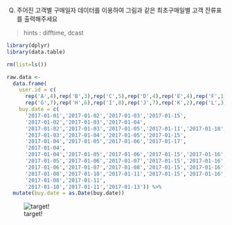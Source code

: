 Q) 주어진 고객별 구매일자 데이터를 이용하여 그림과 같은 최초구매일별 고객 잔류표를 출력해주세요

> hints : difftime, dcast

```r
library(dplyr)
library(data.table)

rm(list=ls())

raw.data <-
  data.frame(
    user.id = c(
      rep('A',4),rep('B',3),rep('C',5),rep('D',4),rep('E',4),rep('F',1),
      rep('G',7),rep('H',6),rep('I',8),rep('J',7),rep('K',2),rep('L',3)),
    buy.date = c(
      '2017-01-01','2017-01-02','2017-01-03','2017-01-15',
      '2017-01-02','2017-01-03','2017-01-04',
      '2017-01-02','2017-01-03','2017-01-05','2017-01-11','2017-01-18',
      '2017-01-03','2017-01-04','2017-01-05','2017-01-15',
      '2017-01-04','2017-01-05','2017-01-06','2017-01-17',
      '2017-01-04',
      '2017-01-04','2017-01-05','2017-01-06','2017-01-15','2017-01-16','2017-01-17','2017-01-20',
      '2017-01-05','2017-01-06','2017-01-07','2017-01-15','2017-01-16','2017-01-21',
      '2017-01-06','2017-01-07','2017-01-08','2017-01-15','2017-01-16','2017-01-20','2017-01-21','2017-01-22',
      '2017-01-08','2017-01-10','2017-01-11','2017-01-15','2017-01-16','2017-01-17','2017-01-21',
      '2017-01-08','2017-01-11',
      '2017-01-10','2017-01-11','2017-01-13')) %>%
  mutate(buy.date = as.Date(buy.date))
```
![target!](retension_result.PNG)
